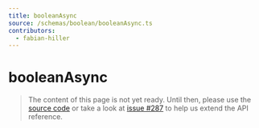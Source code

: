 ```yaml
---
title: booleanAsync
source: /schemas/boolean/booleanAsync.ts
contributors:
  - fabian-hiller
---
```


# booleanAsync

> The content of this page is not yet ready. Until then, please use the [source code](https://github.com/fabian-hiller/valibot/blob/main/library/src/schemas/boolean/booleanAsync.ts) or take a look at [issue #287](https://github.com/fabian-hiller/valibot/issues/287) to help us extend the API reference.
